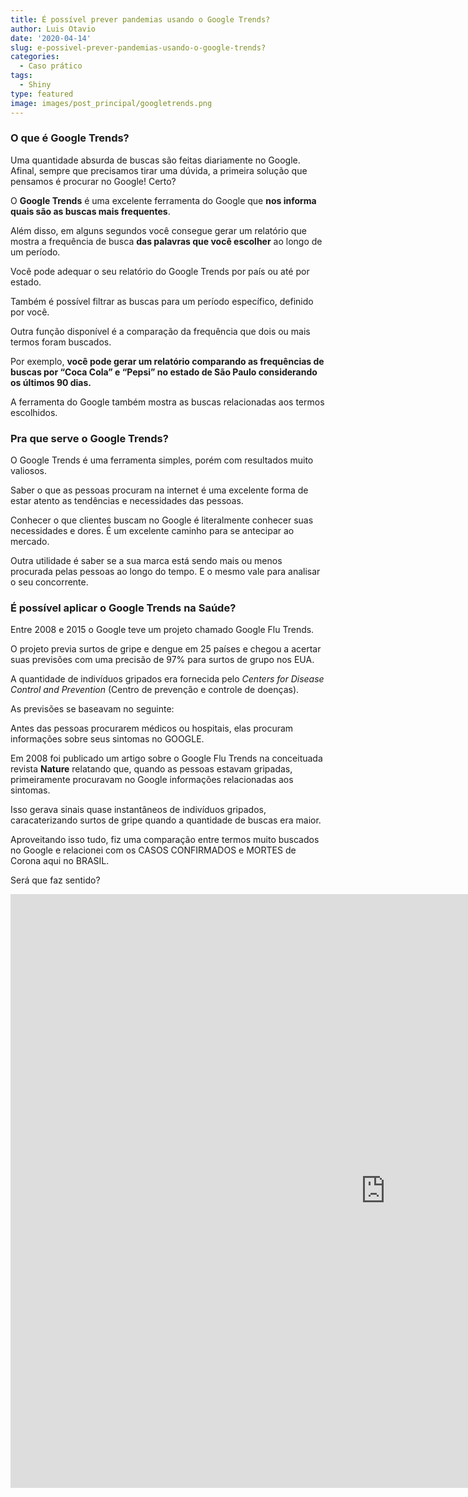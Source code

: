 ```yaml
---
title: É possível prever pandemias usando o Google Trends?
author: Luis Otavio
date: '2020-04-14'
slug: e-possivel-prever-pandemias-usando-o-google-trends?
categories:
  - Caso prático
tags:
  - Shiny
type: featured
image: images/post_principal/googletrends.png
---
```


### O que é Google Trends?

Uma quantidade absurda de buscas são feitas diariamente no Google. Afinal, sempre que precisamos tirar uma dúvida, a primeira solução que pensamos é procurar no Google! Certo?

O **Google Trends** é uma excelente ferramenta do Google que **nos informa quais são as buscas mais frequentes**.

Além disso, em alguns segundos você consegue gerar um relatório que mostra a frequência de busca **das palavras que você escolher** ao longo de um período.

Você pode adequar o seu relatório do Google Trends por país ou até por estado. 

Também é possível filtrar as buscas para um período específico, definido por você.

Outra função disponível é a comparação da frequência que dois ou mais termos foram buscados. 

Por exemplo, **você pode gerar um relatório comparando as frequências de buscas por "Coca Cola" e "Pepsi" no estado de São Paulo considerando os últimos 90 dias.**

A ferramenta do Google também mostra as buscas relacionadas aos termos escolhidos.


### Pra que serve o Google Trends?

O Google Trends é uma ferramenta simples, porém com resultados muito valiosos.

Saber o que as pessoas procuram na internet é uma excelente forma de estar atento as tendências e necessidades das pessoas.

Conhecer o que clientes buscam no Google é literalmente conhecer suas necessidades e dores. É um excelente caminho para se antecipar ao mercado.

Outra utilidade é saber se a sua marca está sendo mais ou menos procurada pelas pessoas ao longo do tempo. E o mesmo vale para analisar o seu concorrente.


### É possível aplicar o Google Trends na Saúde?

Entre 2008 e 2015 o Google teve um projeto chamado Google Flu Trends.

O projeto previa surtos de gripe e dengue em 25 países e chegou a acertar suas previsões com uma precisão de 97% para surtos de grupo nos EUA.

A quantidade de indivíduos gripados era fornecida pelo _Centers for Disease Control and Prevention_ (Centro de prevenção e controle de doenças).

As previsões se baseavam no seguinte:

Antes das pessoas procurarem médicos ou hospitais, elas procuram informações sobre seus sintomas no GOOGLE.

Em 2008 foi publicado um artigo sobre o Google Flu Trends na conceituada revista **Nature** relatando que, quando as pessoas estavam gripadas, primeiramente procuravam no Google informações relacionadas aos sintomas.

Isso gerava sinais quase instantâneos de indivíduos gripados, caracaterizando surtos de gripe quando a quantidade de buscas era maior.


Aproveitando isso tudo, fiz uma comparação entre termos muito buscados no Google e relacionei com os CASOS CONFIRMADOS e MORTES de Corona aqui no BRASIL.

Será que faz sentido?


<iframe src="https://luisotavio.info/shiny/googletrends/" width=1200 height=950 frameborder=0"></iframe>


